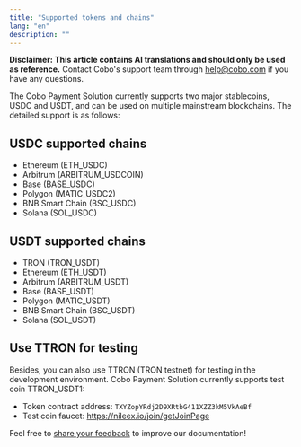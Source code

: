 ```yaml
---
title: "Supported tokens and chains"
lang: "en"
description: ""
---
```


<Note>**Disclaimer: This article contains AI translations and should only be used as reference.** Contact Cobo's support team through [help@cobo.com](mailto:help@cobo.com) if you have any questions.</Note>

The Cobo Payment Solution currently supports two major stablecoins, USDC and USDT, and can be used on multiple mainstream blockchains. The detailed support is as follows:


## USDC supported chains
* Ethereum (ETH_USDC)
* Arbitrum (ARBITRUM_USDCOIN)
* Base (BASE_USDC)
* Polygon (MATIC_USDC2)
* BNB Smart Chain (BSC_USDC)
* Solana (SOL_USDC)

## USDT supported chains
* TRON (TRON_USDT)
* Ethereum (ETH_USDT)
* Arbitrum (ARBITRUM_USDT)
* Base (BASE_USDT)
* Polygon (MATIC_USDT)
* BNB Smart Chain (BSC_USDT)
* Solana (SOL_USDT)

## Use TTRON for testing

Besides, you can also use TTRON (TRON testnet) for testing in the development environment. Cobo Payment Solution currently supports test coin TTRON_USDT1:

* Token contract address: `TXYZopYRdj2D9XRtbG411XZZ3kM5VkAeBf`
* Test coin faucet: https://nileex.io/join/getJoinPage

<Tip>Feel free to [share your feedback](https://forms.zohopublic.com/cobo/form/DocumentFeedbackForm/formperma/QvLOhxJv1_JMsJ-1dleZ8Itb_7rzN-LtgvsDdxosoVI) to improve our documentation!</Tip>